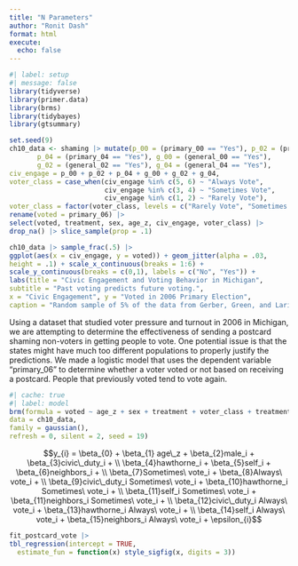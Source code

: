 ```yaml
---
title: "N Parameters"
author: "Ronit Dash"
format: html
execute: 
  echo: false
---
```


```r
#| label: setup
#| message: false
library(tidyverse)
library(primer.data)
library(brms)
library(tidybayes)
library(gtsummary)
```

```r
set.seed(9)
ch10_data <- shaming |> mutate(p_00 = (primary_00 == "Yes"), p_02 = (primary_02 == "Yes"),
       p_04 = (primary_04 == "Yes"), g_00 = (general_00 == "Yes"),
       g_02 = (general_02 == "Yes"), g_04 = (general_04 == "Yes"),
civ_engage = p_00 + p_02 + p_04 + g_00 + g_02 + g_04,
voter_class = case_when(civ_engage %in% c(5, 6) ~ "Always Vote",
                        civ_engage %in% c(3, 4) ~ "Sometimes Vote",
                        civ_engage %in% c(1, 2) ~ "Rarely Vote"),
voter_class = factor(voter_class, levels = c("Rarely Vote", "Sometimes Vote", "Always Vote")), age_z = as.numeric(scale(age))) |>
rename(voted = primary_06) |> 
select(voted, treatment, sex, age_z, civ_engage, voter_class) |>
drop_na() |> slice_sample(prop = .1)

ch10_data |> sample_frac(.5) |>
ggplot(aes(x = civ_engage, y = voted)) + geom_jitter(alpha = .03, 
height = .1) + scale_x_continuous(breaks = 1:6) +
scale_y_continuous(breaks = c(0,1), labels = c("No", "Yes")) + 
labs(title = "Civic Engagement and Voting Behavior in Michigan", 
subtitle = "Past voting predicts future voting.", 
x = "Civic Engagement", y = "Voted in 2006 Primary Election", 
caption = "Random sample of 5% of the data from Gerber, Green, and Larimer(2008)")
```

Using a dataset that studied voter pressure and turnout in 2006 in Michigan, we are attempting to determine the effectiveness of sending a postcard shaming non-voters in getting people to vote. One potential issue is that the states might have much too different populations to properly justify the predictions. We made a logistic model that uses the dependent variable "primary_06" to determine whether a voter voted or not based on receiving a postcard. People that previously voted tend to vote again.

```r
#| cache: true
#| label: model
brm(formula = voted ~ age_z + sex + treatment + voter_class + treatment*voter_class, 
data = ch10_data, 
family = gaussian(), 
refresh = 0, silent = 2, seed = 19)
```

$$y_{i} = \beta_{0} + \beta_{1} age\_z + \beta_{2}male_i + \beta_{3}civic\_duty_i + \\ \beta_{4}hawthorne_i + \beta_{5}self_i + \beta_{6}neighbors_i + \\ \beta_{7}Sometimes\ vote_i + \beta_{8}Always\ vote_i + \\ \beta_{9}civic\_duty_i Sometimes\ vote_i + \beta_{10}hawthorne_i Sometimes\ vote_i + \\ \beta_{11}self_i Sometimes\ vote_i + \beta_{11}neighbors_i Sometimes\ vote_i + \\ \beta_{12}civic\_duty_i Always\ vote_i + \beta_{13}hawthorne_i Always\ vote_i + \\ \beta_{14}self_i Always\ vote_i + \beta_{15}neighbors_i Always\ vote_i + \epsilon_{i}$$
```r
fit_postcard_vote |> 
tbl_regression(intercept = TRUE, 
  estimate_fun = function(x) style_sigfig(x, digits = 3))
```


